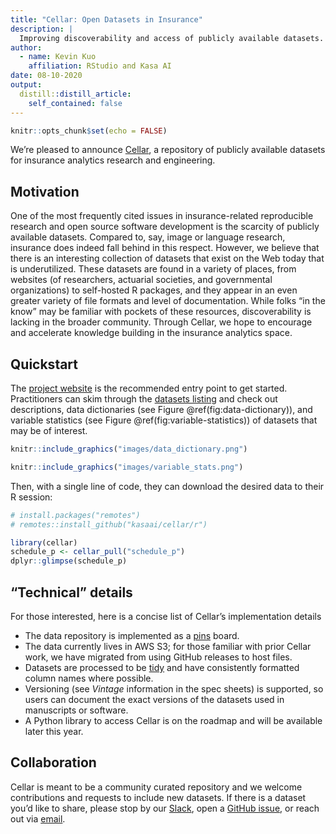 ```yaml
---
title: "Cellar: Open Datasets in Insurance"
description: |
  Improving discoverability and access of publicly available datasets.
author:
  - name: Kevin Kuo
    affiliation: RStudio and Kasa AI 
date: 08-10-2020
output:
  distill::distill_article:
    self_contained: false
---
```


```r
knitr::opts_chunk$set(echo = FALSE)
```

We're pleased to announce [Cellar](https://cellar.kasa.ai), a repository of publicly available datasets for insurance analytics research and engineering.

## Motivation

One of the most frequently cited issues in insurance-related reproducible research and open source software development is the scarcity of publicly available datasets. Compared to, say, image or language research, insurance does indeed fall behind in this respect. However, we believe that there is an interesting collection of datasets that exist on the Web today that is underutilized. These datasets are found in a variety of places, from websites (of researchers, actuarial societies, and governmental organizations) to self-hosted R packages, and they appear in an even greater variety of file formats and level of documentation. While folks "in the know" may be familiar with pockets of these resources, discoverability is lacking in the broader community. Through Cellar, we hope to encourage and accelerate knowledge building in the insurance analytics space.

## Quickstart

The [project website](https://cellar.kasa.ai/) is the recommended entry point to
get started. Practitioners can skim through the [datasets listing](https://cellar.kasa.ai/dataset/) 
and check out descriptions, data dictionaries (see Figure \@ref(fig:data-dictionary)), 
and variable statistics (see Figure \@ref(fig:variable-statistics)) of datasets
that may be of interest. 

```r
knitr::include_graphics("images/data_dictionary.png")
```

```r
knitr::include_graphics("images/variable_stats.png")
```

Then, with a single line of code, they can download the desired data to their R session:

```r
# install.packages("remotes")
# remotes::install_github("kasaai/cellar/r")

library(cellar)
schedule_p <- cellar_pull("schedule_p")
dplyr::glimpse(schedule_p)
```

## "Technical" details

For those interested, here is a concise list of Cellar's implementation details

- The data repository is implemented as a [pins](https://pins.rstudio.com/) board.
- The data currently lives in AWS S3; for those familiar with prior Cellar work, we have migrated from using GitHub releases to host files.
- Datasets are processed to be [tidy](https://tidyr.tidyverse.org/articles/tidy-data.html) and have consistently formatted column names where possible.
- Versioning (see *Vintage* information in the spec sheets) is supported, so users can document the exact versions of the datasets used in manuscripts or software.
- A Python library to access Cellar is on the roadmap and will be available later this year.

## Collaboration

Cellar is meant to be a community curated repository and we welcome contributions and requests to include new datasets. If there is a dataset you'd like to share, please stop by our [Slack](https://slack.kasa.ai), open a [GitHub issue](https://github.com/kasaai/cellar/issues), or reach out via [email](mailto:info@kasa.ai).

